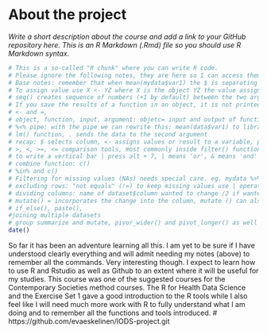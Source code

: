 # About the project

*Write a short description about the course and add a link to your GitHub repository here. This is an R Markdown (.Rmd) file so you should use R Markdown syntax.*

```r
# This is a so-called "R chunk" where you can write R code.
# Please ignore the following notes, they are here so I can access them easily. The part "text continues here will contain the required excercise.  
# Base notes: remember that when mean(mydata$var1) the $ is separating which variable you are computing.
# To assign value use X <- YZ where X is the object YZ the value assigned to it.
# seq() creates sequence of numbers (+1 by default) between the two arguments you pass. You can also assign the result of the sequence into an object eg. example_sequence <- seq(15,30)
# If you save the results of a function in an object, it is not printed, if you run function without assignment (<-) it is printed but not saved
# <- and =, 
# object, function, input, argument: objetc= input and output of function, 
# %<% pipe: with the pipe we can rewrite this: mean(data$var1) to library(tidyverse) mydata$var1 %<% mean() which should give ## [1] 2.5, keyboard shortcut CTRL+Shift+M
# lm() function, . sends the data to the second argument
# recap: $ selects column, <- assigns values or result to a variable, pipe, send data into a function.
# >, <, >=, <= comparison tools, most commonly inside filter() function
# to write a vertical bar | press alt + 7, | means 'or', & means 'and'
# combine function: c()
# %in% and c()
# Filtering for missing values (NAs) needs special care. eg. mydata %>% filter(is.na(var2)) or for rows where var2 is not missing mydata %>% filter(!is.na(var2)) ! means not
# excluding rows: "not equals" (!=) to keep missing values use | operator and the is.na() function.
# dividing columns: name of dataset$column wanted to change /2 if wanted division by 2 eg. typesdata$measurement/2
# mutate() = incorporates the change into the column, mutate () can also be used to create a new column with a singel constant value: can be used to calculate a difference for each existing dates
# if_else(), paste(), 
#joining multiple datasets
# group summarize and mutate, pivor_wider() and pivot_longer() as well as select and arrange
date()

```

So far it has been an adventure learning all this. 
I am yet to be sure if I have understood clearly everything and will admit needing my notes (above) to remember all the commands. 
Very interesting though. I expect to learn how to use R and Rstudio as well as Github to an extent where it will be useful for my studies.
This course was one of the suggested courses for the Contemporary Societies method courses. 
The R for Health Data Science and the Exercise Set 1 gave a good introduction to the R tools while I also feel like I will need much more work with R to fully understand what I am doing and to remember all the functions and tools introduced.
# https://github.com/evaeskelinen/IODS-project.git


